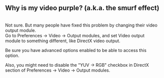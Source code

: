 == Why is my video purple? (a.k.a. the smurf effect)  ==

<br>Not sure. But many people have fixed this problem by changing their video output module.<br> 

Go to Preferences -&gt; Video -&gt; Output modules, and set Video output module to something different, like DirectX video output. 

Be sure you have advanced options enabled to be able to access this option. 

Also, you might need to disable the "YUV -&gt; RGB" checkbox in DirectX section of Preferences -&gt; Video -&gt; Output modules.<br> 

<br> 

<br> 

<br> 

<br> 

{{VSG}}